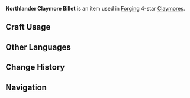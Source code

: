 {{Item Infobox
|id           = 101103
|image        = Item Northlander Claymore Billet.png
|type         = Materials
|group        = Northlander Billets
|group2       = Forging Materials
|invCategory  = Materials
|rarity       = 4
|description  = Weapon forging material. Can be used to forge 4-star claymores. Philosophers believe marble has the potential to be sculpted into a beautiful statue. Likewise, these billets have the potential to become something greater.
|source1      = Dropped by [[Weekly Bosses]]
|source2      = Purchased from [[Mingxing Jewelry]]
|source3      = Reward from Level 14 [[Sacred Sakura's Favor]]
|source4      = In the Luxurious chest at the end of the quest [[Break the Sword Cemetery Seal]]
|source5      = [[Northlander Billet Trove]]
}}
'''Northlander Claymore Billet''' is an item used in [[Forging]] 4-star [[Claymores]].

==Craft Usage==
{{Craft Usage}}

==Other Languages==
{{Other Languages
|en      = Northlander Claymore Billet
|zhs     = 北陆双手剑原胚
|zhs_rm  = Běilù Shuāngshǒu-jiàn Yuánpēi
|zht     = 北陸雙手劍原胚
|zht_rm  = Běilù Shuāngshǒu-jiàn Yuánpēi
|zh_tl   = 
|ja      = 北陸両手剣の原型
|ja_rm   = Hokuriku Ryouteken no Genkei
|ja_tl   = 
|ko      = 북대륙의 양손검 원형
|ko_rm   = Bukdaeryuk-ui Yangsongeom Wonhyeong
|ko_tl   = Northland's Double-Handed Sword Prototype
|es      = Prototipo de mandoble del Norte
|es_tl   = 
|fr      = Base d'épée à deux mains du nord
|fr_tl   = Northern Two-Handed Sword Base
|ru      = Заготовка двуручного меча северянина
|ru_tl   = 
|th      = Northlander Claymore Billet
|vi      = Phôi Trọng Kiếm Bắc Lục
|vi_tl   = 
|de      = Unbearbeiteter Zweihänder des Nordens
|de_tl   = Unworked Two-Handed Sword of the North
|id      = Northlander Claymore Billet
|pt      = Protótipo de Espadão do Território do Norte
|pt_tl   = 
}}

==Change History==
{{Change History|1.0}}

==Navigation==
{{Material Navbox|type=Crafting Materials}}